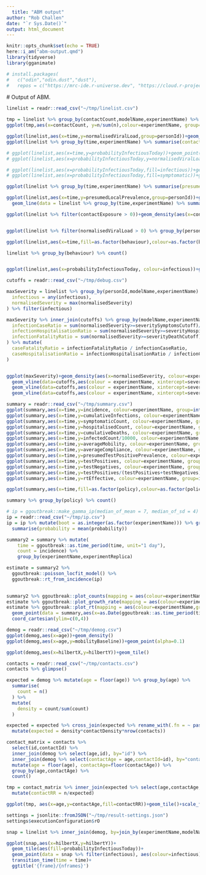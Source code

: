 ```yaml
---
  title: "ABM output"
author: "Rob Challen"
date: "`r Sys.Date()`"
output: html_document
---
```




```r
knitr::opts_chunk$set(echo = TRUE)
here::i_am("abm-output.qmd")
library(tidyverse)
library(gganimate)

# install.packages(
#   c("odin","odin.dust","dust"),
#   repos = c("https://mrc-ide.r-universe.dev", "https://cloud.r-project.org"))

``` 
  
  # Output of ABM.


```r
linelist = readr::read_csv("~/tmp/linelist.csv")
```


```r
tmp = linelist %>% group_by(contactCount,modelName,experimentName) %>% count()
ggplot(tmp,aes(x=contactCount, y=n/sum(n),colour=experimentName, group=interaction(modelName,experimentName) )) + geom_line() + scale_x_continuous(trans="log1p")

```


```r
ggplot(linelist,aes(x=time,y=normalisedViralLoad,group=personId))+geom_line(alpha=0.01)+facet_wrap(~experimentName)
ggplot(linelist %>% group_by(time,experimentName) %>% summarise(contactExposure=mean(contactExposure)),aes(x=time,y=contactExposure,colour = experimentName))+geom_line()

# ggplot(linelist,aes(x=time,y=probabilityInfectiousToday))+geom_point(alpha=0.1)+facet_wrap(~experimentName)
# ggplot(linelist,aes(x=probabilityInfectiousToday,y=normalisedViralLoad))+geom_point(alpha=0.1)

# ggplot(linelist,aes(x=probabilityInfectiousToday,fill=infectious))+geom_density(alpha=0.4)+facet_wrap(~experimentName,scales = "free_y")
# ggplot(linelist,aes(x=probabilityInfectiousToday,fill=symptomatic))+geom_density(alpha=0.4)+facet_wrap(~experimentName,scales = "free_y")

ggplot(linelist %>% group_by(time,experimentName) %>% summarise(presumedLocalPrevalence=mean(presumedLocalPrevalence)),aes(x=time,y=presumedLocalPrevalence,colour = experimentName))+geom_line()

ggplot(linelist,aes(x=time,y=presumedLocalPrevalence,group=personId))+geom_line(alpha=0.01)+facet_wrap(~experimentName)+
  geom_line(data = linelist %>% group_by(time,experimentName) %>% summarise(presumedLocalPrevalence=mean(presumedLocalPrevalence)),aes(x=time,y=presumedLocalPrevalence,colour = experimentName), inherit.aes = FALSE, colour="red")

ggplot(linelist %>% filter(contactExposure > 0))+geom_density(aes(x=contactExposure, colour=experimentName))


ggplot(linelist %>% filter(normalisedViralLoad > 0) %>% group_by(personId,experimentName) %>% summarise(normalisedViralLoad = max(normalisedViralLoad)))+geom_density(aes(x=normalisedViralLoad, colour=experimentName))

ggplot(linelist,aes(x=time,fill=as.factor(behaviour),colour=as.factor(behaviour)))+geom_bar()+facet_wrap(~experimentName,scales = "free_y")

linelist %>% group_by(behaviour) %>% count()


ggplot(linelist,aes(x=probabilityInfectiousToday, colour=infectious))+geom_density()
```

```r

cutoffs = readr::read_csv("~/tmp/debug.csv")

maxSeverity = linelist %>% group_by(personId,modelName,experimentName) %>% summarise(
  infectious = any(infectious),
  normalisedSeverity = max(normalisedSeverity)
) %>% filter(infectious)

maxSeverity %>% inner_join(cutoffs) %>% group_by(modelName,experimentName) %>% summarise(
  infectionCaseRatio = sum(normalisedSeverity>=severitySymptomsCutoff)/n(),
  infectionHospitalisationRatio = sum(normalisedSeverity>=severityHospitalisationCutoff)/n(),
  infectionFatalityRatio = sum(normalisedSeverity>=severityDeathCutoff)/n()
) %>% mutate(
  caseFatalityRatio = infectionFatalityRatio / infectionCaseRatio,
  caseHospitalisationRatio = infectionHospitalisationRatio / infectionCaseRatio,
)


ggplot(maxSeverity)+geom_density(aes(x=normalisedSeverity, colour=experimentName, group = interaction(modelName,experimentName)))+
  geom_vline(data=cutoffs,aes(colour = experimentName, xintercept=severitySymptomsCutoff))+
  geom_vline(data=cutoffs,aes(colour = experimentName, xintercept=severityHospitalisationCutoff), linetype="dashed")+
  geom_vline(data=cutoffs,aes(colour = experimentName, xintercept=severityDeathCutoff), linetype="dotted")+facet_wrap(~experimentName,ncol=1,scales = "free_y")

```


```r
summary = readr::read_csv("~/tmp/summary.csv")
ggplot(summary,aes(x=time,y=incidence, colour=experimentName, group=interaction(modelName,modelReplica,experimentName,experimentReplica)))+geom_line()
ggplot(summary,aes(x=time,y=cumulativeInfections, colour=experimentName, group=interaction(modelName,modelReplica,experimentName,experimentReplica)))+geom_line()
ggplot(summary,aes(x=time,y=symptomaticCount, colour=experimentName, group=interaction(modelName,modelReplica,experimentName,experimentReplica)))+geom_line()
ggplot(summary,aes(x=time,y=hospitalisedCount, colour=experimentName, group=interaction(modelName,modelReplica,experimentName,experimentReplica)))+geom_line()
ggplot(summary,aes(x=time,y=cumulativeDeaths, colour=experimentName, group=interaction(modelName,modelReplica,experimentName,experimentReplica)))+geom_line()
ggplot(summary,aes(x=time,y=infectedCount/10000, colour=experimentName, group=interaction(modelName,modelReplica,experimentName,experimentReplica)))+geom_line()+ylab("actual prevalence")
ggplot(summary,aes(x=time,y=averageMobility, colour=experimentName, group=interaction(modelName,modelReplica,experimentName,experimentReplica)))+geom_line()
ggplot(summary,aes(x=time,y=averageCompliance, colour=experimentName, group=interaction(modelName,modelReplica,experimentName,experimentReplica)))+geom_line()
ggplot(summary,aes(x=time,y=presumedTestPositivePrevalence, colour=experimentName, group=interaction(modelName,modelReplica,experimentName,experimentReplica)))+geom_line()
ggplot(summary,aes(x=time,y=testPositives, colour=experimentName, group=interaction(modelName,modelReplica,experimentName,experimentReplica)))+geom_line()
ggplot(summary,aes(x=time,y=testNegatives, colour=experimentName, group=interaction(modelName,modelReplica,experimentName,experimentReplica)))+geom_line()
ggplot(summary,aes(x=time,y=testPositives/(testPositives+testNegatives), colour=experimentName, group=interaction(experimentName,experimentReplica)))+geom_line()
ggplot(summary,aes(x=time,y=rtEffective, colour=experimentName, group=interaction(experimentName,experimentReplica)))+geom_line()+coord_cartesian(ylim=c(0,5))

ggplot(summary,aes(x=time,fill=as.factor(policy),colour=as.factor(policy),y=1))+geom_bar(stat="identity")+facet_wrap(~interaction(experimentName,experimentReplica))

summary %>% group_by(policy) %>% count()
```



```r

# ip = ggoutbreak::make_gamma_ip(median_of_mean = 7, median_of_sd = 4)
ip = readr::read_csv("~/tmp/ip.csv")
ip = ip %>% mutate(boot = as.integer(as.factor(experimentName))) %>% group_by(boot,tau) %>%
  summarise(probability = mean(probability))

summary2 = summary %>% mutate(
    time = ggoutbreak::as.time_period(time, unit="1 day"),
    count = incidence) %>%
    group_by(experimentName,experimentReplica)

estimate = summary2 %>%
  ggoutbreak::poisson_locfit_model() %>%
  ggoutbreak::rt_from_incidence(ip)
  

summary2 %>% ggoutbreak::plot_counts(mapping = aes(colour=experimentName, group=interaction(experimentName,experimentReplica)))
estimate %>% ggoutbreak::plot_growth_rate(mapping = aes(colour=experimentName,group=interaction(experimentName,experimentReplica)))+coord_cartesian(ylim=c(-0.2,0.2))
estimate %>% ggoutbreak::plot_rt(mapping = aes(colour=experimentName,group=interaction(experimentName,experimentReplica))) +
  geom_point(data = summary,aes(x=as.Date(ggoutbreak::as.time_period(time, unit="1 day")),y=rtEffective, colour=experimentName))+
  coord_cartesian(ylim=c(0,4))

```


```r
demog = readr::read_csv("~/tmp/demog.csv")
ggplot(demog,aes(x=age))+geom_density()
ggplot(demog,aes(x=age,y=mobilityBaseline))+geom_point(alpha=0.1)

ggplot(demog,aes(x=hilbertX,y=hilbertY))+geom_tile()
```

```r
contacts = readr::read_csv("~/tmp/contacts.csv")
contacts %>% glimpse()

expected = demog %>% mutate(age = floor(age)) %>% group_by(age) %>%
  summarise(
    count = n()
  ) %>% 
  mutate(
    density = count/sum(count)
  )

expected = expected %>% cross_join(expected %>% rename_with(.fn = ~ paste0("contact",stringr::str_to_title(.x)))) %>%
  mutate(expected = density*contactDensity*nrow(contacts))

contact_matrix = contacts %>% 
  select(id,contactId) %>% 
  inner_join(demog %>% select(age,id), by="id") %>%
  inner_join(demog %>% select(contactAge = age,contactId=id), by="contactId") %>%
  mutate(age = floor(age), contactAge=floor(contactAge)) %>%
  group_by(age,contactAge) %>%
  count()

tmp = contact_matrix %>% inner_join(expected %>% select(age,contactAge,expected), by = join_by(age, contactAge)) %>%
  mutate(contactRR = n/expected)

ggplot(tmp, aes(x=age,y=contactAge,fill=contactRR))+geom_tile()+scale_fill_viridis_c(limits=c(0.5, 2), oob=scales::squish)

```


```r
settings = jsonlite::fromJSON("~/tmp/result-settings.json")
settings$executionConfiguration$rO

```


```r
snap = linelist %>% inner_join(demog, by=join_by(experimentName,modelName,experimentReplica,modelReplica,personId==id))

ggplot(snap,aes(x=hilbertX,y=hilbertY))+
  geom_tile(aes(fill=probabilityInfectiousToday))+
  geom_point(data = snap %>% filter(infectious), aes(colour=infectious),size=0.5)+
  transition_time(time = time)+ 
  ggtitle('{frame}/{nframes}')

```
